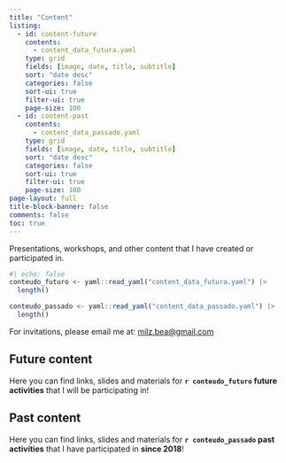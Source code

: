 ```yaml
---
title: "Content"
listing:
  - id: content-future
    contents:
      - content_data_futura.yaml
    type: grid
    fields: [image, date, title, subtitle]
    sort: "date desc"
    categories: false
    sort-ui: true
    filter-ui: true
    page-size: 100   
  - id: content-past
    contents: 
      - content_data_passado.yaml
    type: grid
    fields: [image, date, title, subtitle]
    sort: "date desc"
    categories: false
    sort-ui: true
    filter-ui: true
    page-size: 100           
page-layout: full
title-block-banner: false
comments: false
toc: true
---
```


Presentations, workshops, and other content that I have created or participated in.

```r
#| echo: false
conteudo_futuro <- yaml::read_yaml("content_data_futura.yaml") |> 
  length()

conteudo_passado <- yaml::read_yaml("content_data_passado.yaml") |>
  length()
```

For invitations, please email me at: [milz.bea\@gmail.com](mailto:milz.bea@gmail.com){.email}

## Future content 

Here you can find links, slides and materials for **`r conteudo_futuro` future activities** that I will be participating in!

::: {#content-future}
:::

## Past content

Here you can find links, slides and materials for **`r conteudo_passado` past activities** that I have participated in **since 2018**!


::: {#content-past}
:::
